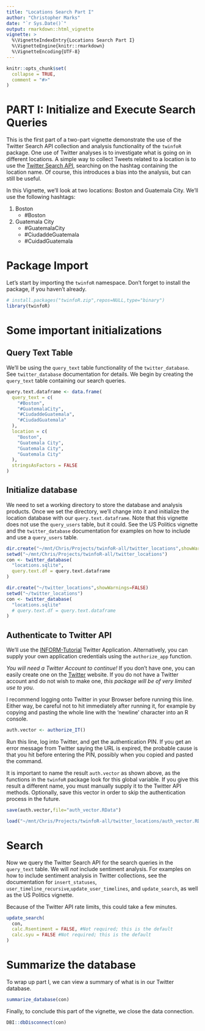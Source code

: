 ```yaml
---
title: "Locations Search Part I"
author: "Christopher Marks"
date: "`r Sys.Date()`"
output: rmarkdown::html_vignette
vignette: >
  %\VignetteIndexEntry{Locations Search Part I}
  %\VignetteEngine{knitr::rmarkdown}
  %\VignetteEncoding{UTF-8}
---
```


```r
knitr::opts_chunk$set(
  collapse = TRUE,
  comment = "#>"
)
```

# PART I: Initialize and Execute Search Queries

This is the first part of a two-part vignette demonstrate the use of the Twitter Search API collection and analysis functionality of the `twinfoR` package.  One use of Twitter analyses is to investigate what is going on in different locations.  A simple way to collect Tweets related to a location is to use the [Twitter Search API](https://developer.twitter.com/en/docs/tweets/search/api-reference/get-search-tweets), searching on the hashtag containing the location name.  Of course, this introduces a bias into the analysis, but can still be useful.

In this Vignette, we'll look at two locations: Boston and Guatemala City.  We'll use the following hashtags:

1. Boston
    * #Boston
1. Guatemala City
    * #GuatemalaCity
    * #CiudaddeGuatemala
    * #CuidadGuatemala

# Package Import

Let's start by importing the `twinfoR` namespace.  Don't forget to install the package, if you haven't already.
```r
# install.packages("twinfoR.zip",repos=NULL,type="binary")
library(twinfoR)
```

# Some important initializations

## Query Text Table

We'll be using the `query_text` table functionality of the `twitter_database`.  See `twitter_database` documentation for details.  We begin by creating the `query_text` table containing our search queries.

```r
query.text.dataframe <- data.frame(
  query_text = c(
    "#Boston",
    "#GuatemalaCity",
    "#CiudaddeGuatemala",
    "#CiudadGuatemala"
  ),
  location = c(
    "Boston",
    "Guatemala City",
    "Guatemala City",
    "Guatemala City"
  ),
  stringsAsFactors = FALSE
)
```

## Initialize database

We need to set a working directory to store the database and analysis products.  Once we set the directory, we'll change into it and initialize the location database with our `query.text.dataframe`.  Note that this vignette does not use the `query_users` table, but it could.  See the US Politics vignette and the `twitter_database` documentation for examples on how to include and use a `query_users` table.

```r
dir.create("~/mnt/Chris/Projects/twinfoR-all/twitter_locations",showWarnings=FALSE)
setwd("~/mnt/Chris/Projects/twinfoR-all/twitter_locations")
con <- twitter_database(
  "locations.sqlite",
  query.text.df = query.text.dataframe
)
```

```r
dir.create("~/twitter_locations",showWarnings=FALSE)
setwd("~/twitter_locations")
con <- twitter_database(
  "locations.sqlite"
  # query.text.df = query.text.dataframe
)
```



## Authenticate to Twitter API

We'll use the [INFORM-Tutorial](http://zlisto.scripts.mit.edu/informs_tutorial/tutorial.html) Twitter Application.  Alternatively, you can supply your own application credentials using the `authorize_app` function.

*You will need a Twitter Account to continue!*  If you don't have one, you can easily create one on the [Twitter](https://twitter.com) website.  If you do not have a Twitter account and do not wish to make one, *this package will be of very limited use to you*.  

I recommend logging onto Twitter in your Browser before running this line.  Either way, be careful not to hit <Enter> immediately after running it, for example by copying and pasting the whole line with the 'newline' character into an R console. 

```r
auth.vector <- authorize_IT()
```

Run this line, log into Twitter, and get the authentication PIN.  If you get an error message from Twitter saying the URL is expired, the probable cause is that you hit <Enter> before entering the PIN, possibly when you copied and pasted the command.

It is important to name the result `auth.vector` as shown above, as the functions in the `twinfoR` package look for this global variable.  If you give this result a different name, you must manually supply it to the Twitter API methods.  Optionally, save this vector in order to skip the authentication process in the future.

```r
save(auth.vector,file="auth_vector.RData")
```

```r
load("~/mnt/Chris/Projects/twinfoR-all/twitter_locations/auth_vector.RData")
```

# Search

Now we query the Twitter Search API for the search queries in the `query_text` table.  We will *not* include sentiment analysis.  For examples on how to include sentiment analysis in Twitter collections, see the documentation for `insert_statuses`, `user_timeline_recursive`,`update_user_timelines`, and `update_search`, as well as the US Politics vignette.

Because of the Twitter API rate limits, this could take a few minutes.

```r
update_search(
  con,
  calc.Rsentiment = FALSE, #Not required; this is the default
  calc.syu = FALSE #Not required; this is the default
)
```

# Summarize the database

To wrap up part I, we can view a summary of what is in our Twitter database.  

```r
summarize_database(con)
```

Finally, to conclude this part of the vignette, we close the data connection.

```r
DBI::dbDisconnect(con)
```


